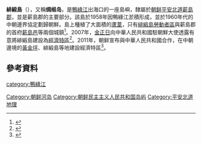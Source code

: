 {{Infobox islands
|native name = 비단섬
| location = [[鴨綠江|鴨綠江]]出海口 
| coordinates = {{coord|39|51|42|N|124|13|55|E|display=it}}
| elevation_m = 
| area = 64.368㎢ 
| country = {{DPRK-PRK}}
|country admin divisions title = 道
|country admin divisions = [[平安北道|平安北道]] 
|country admin divisions title 1 = 郡
|country admin divisions 1 = [[薪島郡|薪島郡]]
|module = {{Infobox name module
|hangul = 비단섬
|hanja = 緋緞島
|rr = Bidan Seom 
|mr = Pidan Sŏm
}} 
}}

'''緋緞島'''（{{kor|비단섬|緋緞島}}），又稱'''绸缎岛'''，是[[鴨綠江|鴨綠江]]出海口的一座島嶼，隸屬於[[朝鲜民主主义人民共和国|朝鲜]][[平安北道|平安北道]][[薪島郡|薪島郡]]，並是薪島郡的主要部分。該島於1958年因鴨綠江淤積形成，並於1960年代的中朝邊界協定劃歸朝鮮。島上種植了大面積的[[蘆葦|蘆葦]]，只有[[緋緞島勞動者區|緋緞島勞動者區]]與薪島郡的首府[[薪島邑|薪島邑]]等兩個城鎮<ref>{{cite web|url=http://wikimapia.org/18137262/Pidan-som|title=Pidan-som|publisher=[[wikimapia|wikimapia]]|access-date=2015-01-18|archive-url=https://web.archive.org/web/20150118200420/http://wikimapia.org/18137262/Pidan-som#|archive-date=2015-01-18|dead-url=no}}</ref>。2007年，[[金正日|金正日]]向中華人民共和國駐朝鮮大使透露有意將緋緞島建設為[[經濟特區|經濟特區]]<ref>{{cite web|url=http://paper.wenweipo.com/2007/03/24/GJ0703240011.htm|title=朝緋緞島要變金融島|publisher=[[文汇报_(香港)|文匯報]]|date=2007-03-24|access-date=2015-01-18|archive-url=https://web.archive.org/web/20150118194950/http://paper.wenweipo.com/2007/03/24/GJ0703240011.htm#|archive-date=2015-01-18|dead-url=no}}</ref>。2011年，朝鲜宣布與中華人民共和國合作，在中朝邊境的[[黃金坪|黃金坪]]、緋緞島等地建設經濟特區<ref>{{cite web|url=http://www.bbc.co.uk/zhongwen/trad/rolling_news/2011/06/110608_rolling_china_nkorea.shtml|title=中朝邊境鴨綠江島嶼經濟特區破土|publisher=BBC中文網|date=2011-06-08|access-date=2015-01-18|archive-url=https://web.archive.org/web/20140805185935/http://www.bbc.co.uk/zhongwen/trad/rolling_news/2011/06/110608_rolling_china_nkorea.shtml#|archive-date=2014-08-05|dead-url=no}}</ref>。

==參考資料==
{{portal|北韓|Nuvola North Korean flag.svg}}
{{Reflist}}


[[Category:朝鲜河岛|Category:朝鲜河岛]]

[[category:鴨綠江|category:鴨綠江]]
[[Category:朝鲜民主主义人民共和国岛屿|Category:朝鲜民主主义人民共和国岛屿]]
[[Category:平安北道地理|Category:平安北道地理]]